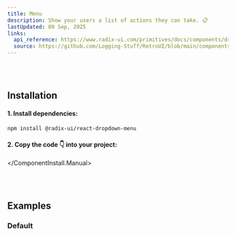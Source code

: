 ```yaml
---
title: Menu
description: Show your users a list of actions they can take. 📋
lastUpdated: 09 Sep, 2025
links:
  api_reference: https://www.radix-ui.com/primitives/docs/components/dropdown-menu#api-reference
  source: https://github.com/Logging-Stuff/RetroUI/blob/main/components/retroui/Menu.tsx
---
```


<ComponentShowcase name="menu-style-default" />
<br />
<br />

## Installation

<ComponentInstall>
  <ComponentInstall.Cli npmCommand="npx shadcn@latest add @retroui/menu" />
  <ComponentInstall.Manual>

#### 1. Install dependencies:

```sh
npm install @radix-ui/react-dropdown-menu
```

#### 2. Copy the code 👇 into your project:

<ComponentSource name="menu" />

  </ComponentInstall.Manual>
</ComponentInstall>

<br />
<br />

## Examples

### Default

<ComponentShowcase name="menu-style-default" />
